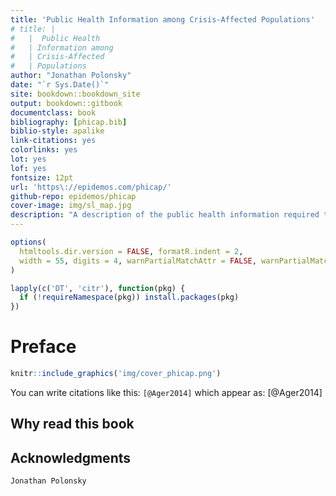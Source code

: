 ```yaml
--- 
title: 'Public Health Information among Crisis-Affected Populations'
# title: |
#   |  Public Health 
#   | Information among 
#   | Crisis-Affected 
#   | Populations
author: "Jonathan Polonsky"
date: "`r Sys.Date()`"
site: bookdown::bookdown_site
output: bookdown::gitbook
documentclass: book
bibliography: [phicap.bib]
biblio-style: apalike
link-citations: yes
colorlinks: yes
lot: yes
lof: yes
fontsize: 12pt
url: 'https\://epidemos.com/phicap/'
github-repo: epidemos/phicap
cover-image: img/sl_map.jpg
description: "A description of the public health information required to support crisis-affected populations, and a guide to employing the methods used to collect such information."
---
```



```r
options(
  htmltools.dir.version = FALSE, formatR.indent = 2,
  width = 55, digits = 4, warnPartialMatchAttr = FALSE, warnPartialMatchDollar = FALSE
)

lapply(c('DT', 'citr'), function(pkg) {
  if (!requireNamespace(pkg)) install.packages(pkg)
})
```

# Preface {-}

```r
knitr::include_graphics('img/cover_phicap.png')
```


You can write citations like this: `[@Ager2014]` which appear as: [@Ager2014]

<!-- ```{r include=FALSE} -->
<!-- # automatically create a bib database for R packages -->
<!-- knitr::write_bib(c( -->
<!--   .packages(), 'bookdown', 'knitr', 'rmarkdown' -->
<!-- ), 'packages.bib') -->
<!-- ``` -->

## Why read this book {-}


## Acknowledgments {-}


```block2
Jonathan Polonsky
```
